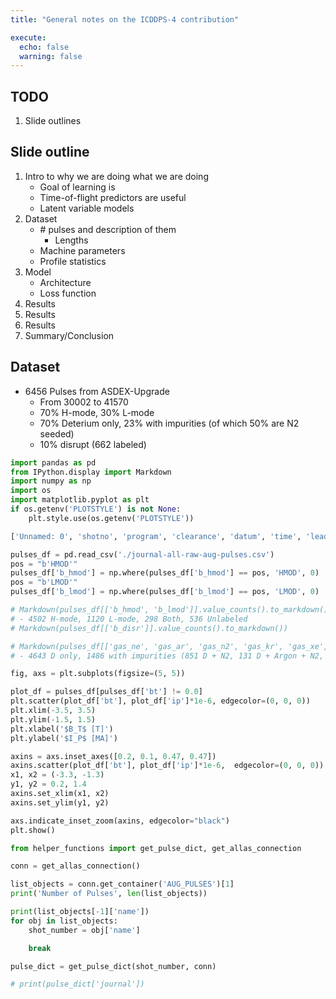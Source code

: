 ```yaml
---
title: "General notes on the ICDDPS-4 contribution"

execute: 
  echo: false
  warning: false
---
```


## TODO

1. Slide outlines

## Slide outline

1. Intro to why we are doing what we are doing
    - Goal of learning is
    - Time-of-flight predictors are useful 
    - Latent variable models 
2. Dataset 
    - $\#$ pulses and description of them 
        - Lengths
    - Machine parameters 
    - Profile statistics 
3. Model
    - Architecture 
    - Loss function 
4. Results 
5. Results 
6. Results 
7. Summary/Conclusion 


## Dataset 

- 6456 Pulses from ASDEX-Upgrade 
    - From 30002 to 41570
    - 70\% H-mode, 30\% L-mode
    - 70\% Deterium only, 23\% with impurities (of which 50\% are N2 seeded)
    - 10\% disrupt (662 labeled) 
        

```python
import pandas as pd 
from IPython.display import Markdown
import numpy as np 
import os 
import matplotlib.pyplot as plt 
if os.getenv('PLOTSTYLE') is not None: 
    plt.style.use(os.getenv('PLOTSTYLE'))

['Unnamed: 0', 'shotno', 'program', 'clearance', 'datum', 'time', 'leader', 'konf_il', 'konf_al', 'konf_snu', 'konf_sno', 'konf_dn', 'typ', 'useful', 'b_hmod', 'b_lmod', 'b_imprh', 'b_itb', 'b_blim', 'b_dlim', 'b_disb', 'b_disr', 'b_dise', 'b_vdeo', 'b_vdeu', 'b_nobd', 'b_res', 'b_fail', 'b_stable', 'b_sweep', 'b_cdh', 'b_run', 'vessel', 'coat', 'coatdate', 'proposal', 'yag', 'lagereg', 'lagecom1', 'lagecom2', 'formreg', 'formcom1', 'formcom2', 'remarks', 'flatb', 'flate', 'flatm', 'ip', 'ne', 'nediag', 'bt', 'q95', 'kappa', 'delrob', 'delrunt', 'disr', 'killergas', 'impspez', 'imptime', 'neutr', 'kryop', 'glowtime', 'ioh', 'roh', 'gas_h', 'gas_d', 'gas_he', 'gas_ne', 'gas_ar', 'gas_n2', 'gas_kr', 'gas_xe', 'gas_cd4', 'gas_other', 'valve_1', 'valve_2', 'valve_3', 'valve_4', 'valve_5', 'valve_6', 'valve_7', 'valve_8', 'valve_9', 'valve_10', 'valve_11', 'valve_12', 'valve_13', 'valve_14', 'valve_15', 'valve_16', 'valve_17', 'valve_18', 'valve_19', 'valve_20', 'valve_21', 'valve_22', 'erstfh', 'erstfb', 'erstfg', 'gasvalv', 'nbi1l', 'nbi1sp', 'nbi1g', 'nbi1b', 'nbi1e', 'nbi2l', 'nbi2sp', 'nbi2g', 'nbi2b', 'nbi2e', 'nbi3l', 'nbi3sp', 'nbi3g', 'nbi3b', 'nbi3e', 'nbi4l', 'nbi4sp', 'nbi4g', 'nbi4b', 'nbi4e', 'nbi5l', 'nbi5sp', 'nbi5g', 'nbi5b', 'nbi5e', 'nbi6l', 'nbi6sp', 'nbi6g', 'nbi6b', 'nbi6e', 'nbi7l', 'nbi7sp', 'nbi7g', 'nbi7b', 'nbi7e', 'nbi8l', 'nbi8sp', 'nbi8g', 'nbi8b', 'nbi8e', 'ecrh1l', 'ecrh1f', 'e1m', 'ecrh1b', 'ecrh1e', 'ecrh2l', 'ecrh2f', 'e2m', 'ecrh2b', 'ecrh2e', 'ecrh3l', 'ecrh3f', 'e3m', 'ecrh3b', 'ecrh3e', 'ecrh4l', 'ecrh4f', 'e4m', 'ecrh4b', 'ecrh4e', 'ecrh5l', 'ecrh5f', 'e5m', 'ecrh5b', 'ecrh5e', 'ecrh6l', 'ecrh6f', 'e6m', 'ecrh6b', 'ecrh6e', 'ecrh7l', 'ecrh7f', 'e7m', 'ecrh7b', 'ecrh7e', 'ecrh8l', 'ecrh8f', 'e8m', 'ecrh8b', 'ecrh8e', 'icrh1l', 'icrh1f', 'i1m', 'icrh1b', 'icrh1e', 'icrh2l', 'icrh2f', 'i2m', 'icrh2b', 'icrh2e', 'icrh3l', 'icrh3f', 'i3m', 'icrh3b', 'icrh3e', 'icrh4l', 'icrh4f', 'i4m', 'icrh4b', 'icrh4e', 'nbi4m', 'icrh4m', 'ecrh4m', 'nbb1b', 'nbb1e', 'pheattot', 'status', 'notice', 'upddate', 'cryoreg', 'programdir', 'crossval', 'crosstyp', 'recipe', 'saddlecr', 'saddleip', 'saddleci']

pulses_df = pd.read_csv('./journal-all-raw-aug-pulses.csv')
pos = "b'HMOD'"
pulses_df['b_hmod'] = np.where(pulses_df['b_hmod'] == pos, 'HMOD', 0)
pos = "b'LMOD'"
pulses_df['b_lmod'] = np.where(pulses_df['b_lmod'] == pos, 'LMOD', 0)

# Markdown(pulses_df[['b_hmod', 'b_lmod']].value_counts().to_markdown())
# - 4502 H-mode, 1120 L-mode, 298 Both, 536 Unlabeled
# Markdown(pulses_df[['b_disr']].value_counts().to_markdown())

# Markdown(pulses_df[['gas_ne', 'gas_ar', 'gas_n2', 'gas_kr', 'gas_xe', 'gas_cd4', 'gas_other']].value_counts().to_markdown())
# - 4643 D only, 1486 with impurities (851 D + N2, 131 D + Argon + N2, ...), 150 H + D, 126 D + Helium, ... 

``` 

```python
fig, axs = plt.subplots(figsize=(5, 5))

plot_df = pulses_df[pulses_df['bt'] != 0.0]
plt.scatter(plot_df['bt'], plot_df['ip']*1e-6, edgecolor=(0, 0, 0))
plt.xlim(-3.5, 3.5)
plt.ylim(-1.5, 1.5)
plt.xlabel('$B_T$ [T]')
plt.ylabel('$I_P$ [MA]')

axins = axs.inset_axes([0.2, 0.1, 0.47, 0.47])
axins.scatter(plot_df['bt'], plot_df['ip']*1e-6,  edgecolor=(0, 0, 0))
x1, x2 = (-3.3, -1.3)
y1, y2 = 0.2, 1.4
axins.set_xlim(x1, x2)
axins.set_ylim(y1, y2)

axs.indicate_inset_zoom(axins, edgecolor="black")
plt.show()
``` 


```python

from helper_functions import get_pulse_dict, get_allas_connection

conn = get_allas_connection()

list_objects = conn.get_container('AUG_PULSES')[1]
print('Number of Pulses', len(list_objects))

print(list_objects[-1]['name'])
for obj in list_objects: 
    shot_number = obj['name']

    break 

pulse_dict = get_pulse_dict(shot_number, conn)

# print(pulse_dict['journal'])


```
